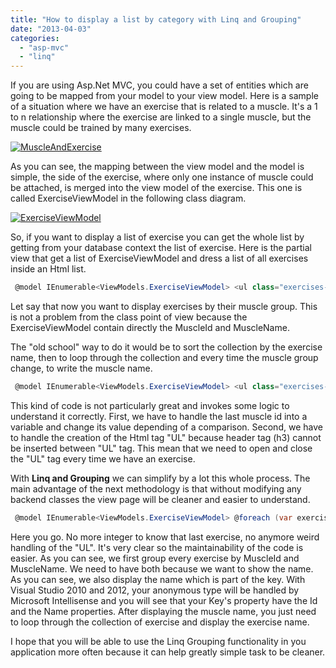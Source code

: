 ```yaml
---
title: "How to display a list by category with Linq and Grouping"
date: "2013-04-03"
categories: 
  - "asp-mvc"
  - "linq"
---
```


If you are using Asp.Net MVC, you could have a set of entities which are going to be mapped from your model to your view model. Here is a sample of a situation where we have an exercise that is related to a muscle. It's a 1 to n relationship where the exercise are linked to a single muscle, but the muscle could be trained by many exercises.

[![MuscleAndExercise](http://patrickdesjardins.com/blog/wp-content/uploads/2013/02/MuscleAndExercise-400x250.png)](http://patrickdesjardins.com/blog/?attachment_id=1918)

As you can see, the mapping between the view model and the model is simple, the side of the exercise, where only one instance of muscle could be attached, is merged into the view model of the exercise. This one is called ExerciseViewModel in the following class diagram.

[![ExerciseViewModel](http://patrickdesjardins.com/blog/wp-content/uploads/2013/02/ExerciseViewModel.png)](http://patrickdesjardins.com/blog/?attachment_id=1917)

So, if you want to display a list of exercise you can get the whole list by getting from your database context the list of exercise. Here is the partial view that get a list of ExerciseViewModel and dress a list of all exercises inside an Html list.


```csharp
 @model IEnumerable<ViewModels.ExerciseViewModel> <ul class="exercises-container-source"> @foreach (var exercise in Model) { <li data-exercise-id="@exercise.Id"> <span class="exerciseName">@exercise.Name</span> </li> } </ul> 
```

Let say that now you want to display exercises by their muscle group. This is not a problem from the class point of view because the ExerciseViewModel contain directly the MuscleId and MuscleName.

The "old school" way to do it would be to sort the collection by the exercise name, then to loop through the collection and every time the muscle group change, to write the muscle name.


```csharp
 @model IEnumerable<ViewModels.ExerciseViewModel> <ul class="exercises-container-source"> int lastId = -1; @foreach (var exercise in Model.OrderBy(d=>d.MuscleId)) { if(lastId != exerciseMuscleId) { if(lastId != -1) { </ul> } <h3>@exercise.MuscleName</h3> <ul class="exercises-container-source"> lastId = exerciseMuscleId; } <li data-exercise-id="@exercise.Id"> <span class="exerciseName">@exercise.Name</span> </li> } </ul> 
```

This kind of code is not particularly great and invokes some logic to understand it correctly. First, we have to handle the last muscle id into a variable and change its value depending of a comparison. Second, we have to handle the creation of the Html tag "UL" because header tag (h3) cannot be inserted between "UL" tag. This mean that we need to open and close the "UL" tag every time we have an exercise.

With **Linq and Grouping** we can simplify by a lot this whole process. The main advantage of the next methodology is that without modifying any backend classes the view page will be cleaner and easier to understand.


```csharp
 @model IEnumerable<ViewModels.ExerciseViewModel> @foreach (var exerciseGroup in Model.GroupBy(d => new { Id = d.MuscleId, Name = d.MuscleName })) { <h3>@exerciseGroup.Key.Name</h3> <ul class="exercises-container-source"> @foreach (var exercise in exerciseGroup) { <li data-exercise-id="@exercise.Id"> <span class="exerciseName">@exercise.Name</span> </li> } </ul> } 
```

Here you go. No more integer to know that last exercise, no anymore weird handling of the "UL". It's very clear so the maintainability of the code is easier. As you can see, we first group every exercise by MuscleId and MuscleName. We need to have both because we want to show the name. As you can see, we also display the name which is part of the key. With Visual Studio 2010 and 2012, your anonymous type will be handled by Microsoft Intellisense and you will see that your Key's property have the Id and the Name properties. After displaying the muscle name, you just need to loop through the collection of exercise and display the exercise name.

I hope that you will be able to use the Linq Grouping functionality in you application more often because it can help greatly simple task to be cleaner.
